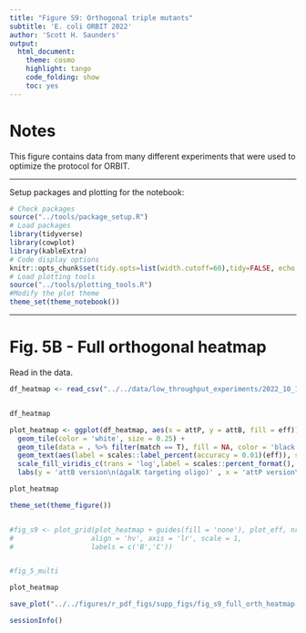 ```yaml
---
title: "Figure S9: Orthogonal triple mutants"
subtitle: 'E. coli ORBIT 2022'
author: 'Scott H. Saunders'
output:
  html_document:
    theme: cosmo
    highlight: tango
    code_folding: show
    toc: yes
---
```



# Notes

This figure contains data from many different experiments that were used to optimize the protocol for ORBIT. 

----

Setup packages and plotting for the notebook:

```r
# Check packages
source("../tools/package_setup.R")
# Load packages
library(tidyverse)
library(cowplot)
library(kableExtra)
# Code display options
knitr::opts_chunk$set(tidy.opts=list(width.cutoff=60),tidy=FALSE, echo = TRUE, message=FALSE, warning=FALSE, fig.align="center", fig.retina = 2)
# Load plotting tools
source("../tools/plotting_tools.R")
#Modify the plot theme
theme_set(theme_notebook())
```

-----

# Fig. 5B - Full orthogonal heatmap

Read in the data.

```r


df_heatmap <- read_csv("../../data/low_throughput_experiments/2022_10_14_chlor_orth_2_data.csv") %>% mutate(eff = Chlor_count / LB_count)


df_heatmap
```

```r

plot_heatmap <- ggplot(df_heatmap, aes(x = attP, y = attB, fill = eff)) + 
  geom_tile(color = 'white', size = 0.25) + 
  geom_tile(data = . %>% filter(match == T), fill = NA, color = 'black', size = 0.5)+
  geom_text(aes(label = scales::label_percent(accuracy = 0.01)(eff)), size = 2.85)+
  scale_fill_viridis_c(trans = 'log',label = scales::percent_format(), breaks = c(0.005, 0.0005,0.00005)) + 
  labs(y = 'attB version\n(∆galK targeting oligo)' , x = 'attP version\n(pInt_chlorR)', fill = 'Efficiency')

plot_heatmap
```

```r
theme_set(theme_figure())


#fig_s9 <- plot_grid(plot_heatmap + guides(fill = 'none'), plot_eff, nrow = 1,
#                   align = 'hv', axis = 'lr', scale = 1,
#                   labels = c('B','C'))


#fig_5_multi

plot_heatmap

save_plot("../../figures/r_pdf_figs/supp_figs/fig_s9_full_orth_heatmap.pdf", plot_heatmap, base_width = 4, base_height = 3)
```

```r
sessionInfo()
```